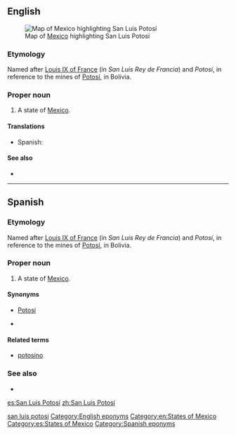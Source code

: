 ==English==
[[File:Mexico map, MX-SLP.svg|thumb|Map of [[Mexico]] highlighting San Luis Potosí]]
===Etymology===
Named after [[w:Louis IX of France|Louis IX of France]] (in {{etyl|es}} ''San Luis Rey de Francia'') and ''Potosí'', in reference to the mines of [[w:Potosí|Potosí]], in Bolivia.

===Proper noun===
{{en-proper noun}}

# A state of [[Mexico]].

====Translations====
{{trans-top|state of Mexico}}
* Spanish: {{t+|es|San Luis Potosí|f}}
{{trans-mid}}
{{trans-bottom}}

====See also====
*{{pedialite}}

[[Category:English terms spelled with Í|san luis potosi]]
[[Category:English eponyms]]
[[Category:en:States of Mexico]]

----

==Spanish==

===Etymology===
Named after [[w:Louis IX of France|Louis IX of France]] (in {{etyl|es|-}} ''San Luis Rey de Francia'') and ''Potosí'', in reference to the mines of [[w:Potosí|Potosí]], in Bolivia.

===Proper noun===
{{es-proper noun|f}}

# A state of [[Mexico]].

====Synonyms====
*[[Potosí]]
* {{l|es|SL}} {{qualifier|abbreviation}}

====Related terms====
*[[potosino]]

===See also===
* {{pedialite|lang=es}}

[[Category:es:States of Mexico]]
[[Category:Spanish eponyms]]

[[es:San Luis Potosí]]
[[zh:San Luis Potosí]]
